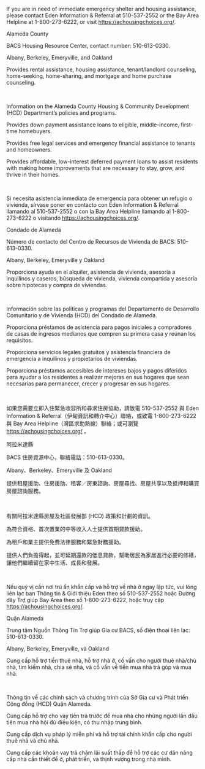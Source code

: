 
<RenderIf language="default">

  <InfoCardGrid title="Immediate Housing Assistance">
  <InfoCard title="211 Alameda County Resource Finder" externalHref="https://achousingchoices.org/">

  If you are in need of immediate emergency shelter and housing assistance, please contact Eden Information & Referral at 510-537-2552 or the Bay Area Helpline at 1-800-273-6222, or visit https://achousingchoices.org/.

  Alameda County

  </InfoCard>

  <InfoCard title="Bay Area Community Services" externalHref="https://www.bayareacs.org/">

  BACS Housing Resource Center, contact number: 510-613-0330.

  Albany, Berkeley, Emeryville, and Oakland

  </InfoCard>

  <InfoCard title="ECHO Housing" externalHref="https://www.echofairhousing.org/">

  Provides rental assistance, housing assistance, tenant/landlord counseling, home-seeking, home-sharing, and mortgage and home purchase counseling.

  </InfoCard>
  </InfoCardGrid>
  
  <br />

  <InfoCardGrid title="Alameda County Housing & Community Development (HCD) Housing Programs">
  <InfoCard title="Alameda County Housing & Community Development (HCD) Department" externalHref="https://www.acgov.org/cda/hcd/rhd/index.htm">
    
  Information on the Alameda County Housing & Community Development (HCD) Department’s policies and programs. 
    
  </InfoCard>

  <InfoCard title="AC Boost - Alameda County's Down Payment Loan Assistance Program" externalHref="https://www.acboost.org/">  

  Provides down payment assistance loans to eligible, middle-income, first-time homebuyers.

  </InfoCard>

  <InfoCard title="AC Housing Secure - Alameda County's Anti-Displacement Program" externalHref="https://www.centrolegal.org/achousingsecure/">  

  Provides free legal services and emergency financial assistance to tenants and homeowners.
  </InfoCard>

  <InfoCard title="Renew AC - Alameda County's Housing Preservation Loan Program" externalHref="https://www.renewac.org/">

  Provides affordable, low-interest deferred payment loans to assist residents with making home improvements that are necessary to stay, grow, and thrive in their homes.
  </InfoCard>
  </InfoCardGrid>

  <br/>

  <InfoCardGrid title="Housing Authorities in Alameda County" subtitle="Public Housing Authorities (PHAs) typically oversee two programs that provide direct assistance to tenants: overseeing units of public housing, and administering the Section 8 Housing Choice Voucher program. However, some PHAs no longer manage public units, and the scale of these programs can also vary widely. Please contact your local PHA to find out how they may be of assistance to you.">
  <InfoCard title="Housing Authority County of Alameda" externalHref="http://www.haca.net/">
  </InfoCard>

  <InfoCard title="Berkeley Housing Authority" externalHref="https://www.cityofberkeley.info/bha/">
  </InfoCard>

  <InfoCard title="Housing Authority of the City of Alameda" externalHref="http://www.alamedahsg.org/">
  </InfoCard>

  <InfoCard title="Housing Authority of the City of Livermore" externalHref="https://livermoreha.org/index.html">
  </InfoCard>

  <InfoCard title="Oakland Housing Authority" externalHref="http://www.oakha.org/Pages/default.aspx">
  </InfoCard>
  </InfoCardGrid>

</RenderIf>

<RenderIf language="es">

  <InfoCardGrid title="Immediate Housing Assistance">
  <InfoCard title="211 Buscador de recursos del Condado de Alameda" externalHref="https://achousingchoices.org/">

  Si necesita asistencia inmediata de emergencia para obtener un refugio o vivienda, sírvase poner en contacto con Eden Information & Referral llamando al 510-537-2552 o con la Bay Area Helpline llamando al 1-800-273-6222 o visitando https://achousingchoices.org/.

  Condado de Alameda

  </InfoCard>

  <InfoCard title="Bay Area Community Services" externalHref="https://www.bayareacs.org/">

  Número de contacto del Centro de Recursos de Vivienda de BACS: 510-613-0330.

  Albany, Berkeley, Emeryville y Oakland

  </InfoCard>

  <InfoCard title="ECHO Housing" externalHref="https://www.echofairhousing.org/">

  Proporciona ayuda en el alquiler, asistencia de vivienda, asesoría a inquilinos y caseros, búsqueda de vivienda, vivienda compartida y asesoría sobre hipotecas y compra de viviendas.

  </InfoCard>
  </InfoCardGrid>
  
  <br />

  <InfoCardGrid title="Programas de Vivienda y de Desarrollo Comunitario y de Vivienda (HCD) del Condado de Alameda">
  <InfoCard title="Departamento de Desarrollo Comunitario y de Vivienda (HCD) del Condado de Alameda" externalHref="https://www.acgov.org/cda/hcd/rhd/index.htm">
    
  Información sobre las políticas y programas del Departamento de Desarrollo Comunitario y de Vivienda (HCD) del Condado de Alameda. 
    
  </InfoCard>

  <InfoCard title="AC Boost - Programa de asistencia de préstamos para pagos iniciales del Condado de Alameda" externalHref="https://www.acboost.org/">  

  Proporciona préstamos de asistencia para pagos iniciales a compradores de casas de ingresos medianos que compren su primera casa y reúnan los requisitos.

  </InfoCard>

  <InfoCard title="AC Housing Secure - Programa antidesplazamiento del Condado de Alameda" externalHref="https://www.centrolegal.org/achousingsecure/">  

  Proporciona servicios legales gratuitos y asistencia financiera de emergencia a inquilinos y propietarios de viviendas.
  </InfoCard>

  <InfoCard title="Renew AC - Programa de préstamos para la preservación de la vivienda del Condado de Alameda" externalHref="https://www.renewac.org/">

  Proporciona préstamos accesibles de intereses bajos y pagos diferidos para ayudar a los residentes a realizar mejoras en sus hogares que sean necesarias para permanecer, crecer y progresar en sus hogares.
  </InfoCard>
  </InfoCardGrid>

  <br/>

  <InfoCardGrid title="Autoridades de Vivienda del Condado de Alameda" subtitle="Las Autoridades de Vivienda Pública (PHAs) generalmente supervisan dos programas que proporcionan asistencia directa a inquilinos: supervisando unidades de vivienda pública, y administrando el programa de Cupones Section 8 Housing Choice. Sin embargo, algunas PHA ya no administran viviendas públicas, y la escala de estos programas también puede variar ampliamente. Sírvase poner en contacto con su PHA local para informarse sobre cómo pueden ayudarle.">
  <InfoCard title="Autoridad de la vivienda del Condado de Alameda" externalHref="http://www.haca.net/">
  </InfoCard>

  <InfoCard title="Autoridad de la vivienda de Berkeley" externalHref="https://www.cityofberkeley.info/bha/">
  </InfoCard>

  <InfoCard title="Autoridad de la vivienda de la Ciudad de Alameda" externalHref="http://www.alamedahsg.org/">
  </InfoCard>

  <InfoCard title="Autoridad de la vivienda de la Ciudad de Livermore" externalHref="https://livermoreha.org/index.html">
  </InfoCard>

  <InfoCard title="Autoridad de la vivienda de Oakland" externalHref="http://www.oakha.org/Pages/default.aspx">
  </InfoCard>
  </InfoCardGrid>

</RenderIf>

<RenderIf language="zh">

  <InfoCardGrid title="Immediate Housing Assistance">
  <InfoCard title="211 阿拉米達縣資源搜尋工具" externalHref="https://achousingchoices.org/">

  如果您需要立即入住緊急收容所和尋求住房協助，請致電 510-537-2552 與 Eden Information & Referral（伊甸資訊和轉介中心）聯絡，或致電 1-800-273-6222 與 Bay Area Helpline（灣區求助熱線）聯絡；或可瀏覽 https://achousingchoices.org/ 。

  阿拉米達縣

  </InfoCard>

  <InfoCard title="Bay Area Community Services" externalHref="https://www.bayareacs.org/">

  BACS 住房資源中心，聯絡電話：510-613-0330。

  Albany、Berkeley、Emeryville 及 Oakland

  </InfoCard>

  <InfoCard title="ECHO Housing" externalHref="https://www.echofairhousing.org/">

  提供租屋援助、住房援助、租客／房東諮詢、房屋尋找、房屋共享以及抵押和購買房屋諮詢服務。

  </InfoCard>
  </InfoCardGrid>
  
  <br />

  <InfoCardGrid title="阿拉米達縣房屋及社區發展部 (HCD) 住房計劃">
  <InfoCard title="阿拉米達縣房屋及社區發展部 (HCD)" externalHref="https://www.acgov.org/cda/hcd/rhd/index.htm">
    
  有關阿拉米達縣房屋及社區發展部 (HCD) 政策和計劃的資訊。 
    
  </InfoCard>

  <InfoCard title="AC Boost - 阿拉米達縣首期貸款援助計劃" externalHref="https://www.acboost.org/">  

  為符合資格、首次置業的中等收入人士提供首期貸款援助。

  </InfoCard>

  <InfoCard title="AC Housing Secure - 阿拉米達縣反被迫遷離計劃" externalHref="https://www.centrolegal.org/achousingsecure/">  

  為租戶和業主提供免費法律服務和緊急財務援助。
  </InfoCard>

  <InfoCard title="Renew AC - 阿拉米達縣房屋維護貸款計劃" externalHref="https://www.renewac.org/">

  提供人們負擔得起，並可延期還款的低息貸款，幫助居民為家居進行必要的修繕，讓他們繼續留在家中生活、成長和發展。
  </InfoCard>
  </InfoCardGrid>

  <br/>

  <InfoCardGrid title="阿拉米逹縣內房屋管理局" subtitle="公共房屋管理局 (PHA) 通常監督直接幫助租戶的兩個計劃，即監督公營房屋單位以及管理 第 8 條款自選住房補助券計劃。不過，一些 PHA 已不再管理公營單位，而這些計劃的規模也可能相差很大。請聯絡您當地的 PHA，以了解他們可以協助您的方法。">
  <InfoCard title="阿拉米達縣房屋管理局" externalHref="http://www.haca.net/">
  </InfoCard>

  <InfoCard title="柏克萊市房屋管理局" externalHref="https://www.cityofberkeley.info/bha/">
  </InfoCard>

  <InfoCard title="阿拉米達市房屋管理局" externalHref="http://www.alamedahsg.org/">
  </InfoCard>

  <InfoCard title="利佛摩爾市房屋管理局" externalHref="https://livermoreha.org/index.html">
  </InfoCard>

  <InfoCard title="屋崙 (奧克蘭) 市房屋管理局" externalHref="http://www.oakha.org/Pages/default.aspx">
  </InfoCard>
  </InfoCardGrid>

</RenderIf>

<RenderIf language="vi">

  <InfoCardGrid title="Immediate Housing Assistance">
  <InfoCard title="211 Công cụ Tìm kiếm Nguồn Trợ giúp Quận Alameda" externalHref="https://achousingchoices.org/">

  Nếu quý vị cần nơi trú ẩn khẩn cấp và hỗ trợ về nhà ở ngay lập tức, vui lòng liên lạc ban Thông tin & Giới thiệu Eden theo số 510-537-2552 hoặc Đường dây Trợ giúp Bay Area theo số 1-800-273-6222, hoặc truy cập https://achousingchoices.org/.

  Quận Alameda

  </InfoCard>

  <InfoCard title="Bay Area Community Services" externalHref="https://www.bayareacs.org/">

  Trung tâm Nguồn Thông Tin Trợ giúp Gia cư BACS, số điện thoại liên lạc: 510-613-0330.

  Albany, Berkeley, Emeryville, và Oakland

  </InfoCard>

  <InfoCard title="ECHO Housing" externalHref="https://www.echofairhousing.org/">

  Cung cấp hỗ trợ tiền thuê nhà, hỗ trợ nhà ở, cố vấn cho người thuê nhà/chủ nhà, tìm kiếm nhà, chia sẻ nhà, và cố vấn về tiền mua nhà trả góp và mua nhà.

  </InfoCard>
  </InfoCardGrid>
  
  <br />

  <InfoCardGrid title="Sở Gia cư và Phát triển Cộng đồng (HCD) Quận Alameda">
  <InfoCard title="Sở Gia cư & Phát triển Cộng đồng (HCD) Quận Alameda " externalHref="https://www.acgov.org/cda/hcd/rhd/index.htm">
    
  Thông tin về các chính sách và chương trình của Sở Gia cư và Phát triển Cộng đồng (HCD) Quận Alameda. 
    
  </InfoCard>

  <InfoCard title="AC Boost - Chương trình Hỗ trợ Vay Tiền Trả trước của Quận Alameda" externalHref="https://www.acboost.org/">  

  Cung cấp hỗ trợ cho vay tiền trả trước để mua nhà cho những người lần đầu tiên mua nhà hội đủ điều kiện, có thu nhập trung bình.

  </InfoCard>

  <InfoCard title="AC Housing Secure - Chương trình Ngăn Chuyển chỗ ở Bắt buộc của Quận Alameda" externalHref="https://www.centrolegal.org/achousingsecure/">  

  Cung cấp dịch vụ pháp lý miễn phí và hỗ trợ tài chính khẩn cấp cho người thuê nhà và chủ nhà.
  </InfoCard>

  <InfoCard title="Renew AC - Chương trình Cho vay để Giữ Nhà ở của Quận Alameda" externalHref="https://www.renewac.org/">

  Cung cấp các khoản vay trả chậm lãi suất thấp để hỗ trợ các cư dân nâng cấp nhà cần thiết để ở, phát triển, và thịnh vượng trong nhà mình.
  </InfoCard>
  </InfoCardGrid>

  <br/>

  <InfoCardGrid title="Các cơ quan Quản lý Gia cư ở Quận Alameda" subtitle="Các Cơ quan Quản lý Gia cư Công cộng (PHA) thường giám sát hai chương trình cung cấp hỗ trợ trực tiếp cho người thuê nhà: giám sát các căn nhà cộng đồng, và điều hành chương trình Phiếu Chọn Nhà Mục 8 (Section 8). Tuy nhiên, một số PHA không còn quản lý các căn nhà cộng đồng, và quy mô của các chương trình này cũng có thể khác biệt lớn. Vui lòng liên lạc với PHA địa phương của quý vị để xem họ có thể giúp quý vị ra sao.">
  <InfoCard title="Cơ quan Gia cư Quận Alameda" externalHref="http://www.haca.net/">
  </InfoCard>

  <InfoCard title="Cơ Quan Gia Cư Berkeley" externalHref="https://www.cityofberkeley.info/bha/">
  </InfoCard>

  <InfoCard title="Cơ Quan Gia Cư Thành phố Alameda" externalHref="http://www.alamedahsg.org/">
  </InfoCard>

  <InfoCard title="Cơ Quan Gia Cư Thành phố Livermore" externalHref="https://livermoreha.org/index.html">
  </InfoCard>

  <InfoCard title="Cơ Quan Gia Cư Oakland" externalHref="http://www.oakha.org/Pages/default.aspx">
  </InfoCard>
  </InfoCardGrid>

</RenderIf>